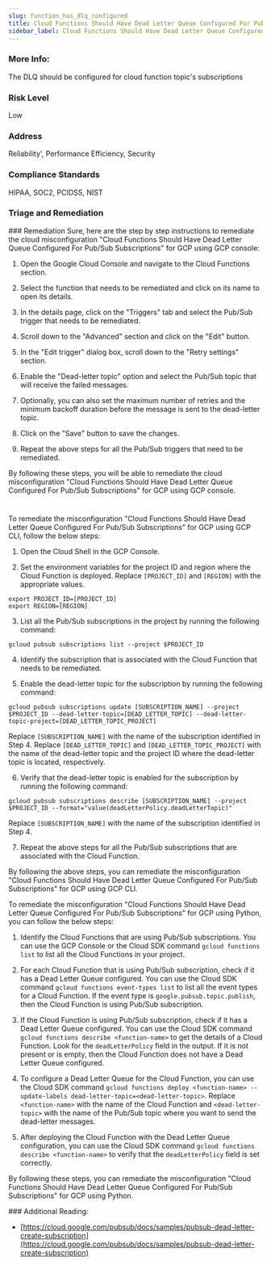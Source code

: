 ```yaml
---
slug: function_has_dlq_configured
title: Cloud Functions Should Have Dead Letter Queue Configured For Pub/Sub Subscriptions
sidebar_label: Cloud Functions Should Have Dead Letter Queue Configured For Pub/Sub Subscriptions
---
```


### More Info:

The DLQ should be configured for cloud function topic's subscriptions

### Risk Level

Low

### Address

Reliability', Performance Efficiency, Security

### Compliance Standards

HIPAA, SOC2, PCIDSS, NIST


### Triage and Remediation
<Tabs>
<Tab title='Remediation'>
### Remediation

<AccordionGroup>
<Accordion title='Using Console' defaultOpen='true'>
Sure, here are the step by step instructions to remediate the cloud misconfiguration "Cloud Functions Should Have Dead Letter Queue Configured For Pub/Sub Subscriptions" for GCP using GCP console:

1. Open the Google Cloud Console and navigate to the Cloud Functions section.

2. Select the function that needs to be remediated and click on its name to open its details.

3. In the details page, click on the "Triggers" tab and select the Pub/Sub trigger that needs to be remediated.

4. Scroll down to the "Advanced" section and click on the "Edit" button.

5. In the "Edit trigger" dialog box, scroll down to the "Retry settings" section.

6. Enable the "Dead-letter topic" option and select the Pub/Sub topic that will receive the failed messages.

7. Optionally, you can also set the maximum number of retries and the minimum backoff duration before the message is sent to the dead-letter topic.

8. Click on the "Save" button to save the changes.

9. Repeat the above steps for all the Pub/Sub triggers that need to be remediated.

By following these steps, you will be able to remediate the cloud misconfiguration "Cloud Functions Should Have Dead Letter Queue Configured For Pub/Sub Subscriptions" for GCP using GCP console.

#
</Accordion>

<Accordion title='Using CLI'>
To remediate the misconfiguration "Cloud Functions Should Have Dead Letter Queue Configured For Pub/Sub Subscriptions" for GCP using GCP CLI, follow the below steps:

1. Open the Cloud Shell in the GCP Console.

2. Set the environment variables for the project ID and region where the Cloud Function is deployed. Replace `[PROJECT_ID]` and `[REGION]` with the appropriate values.

```
export PROJECT_ID=[PROJECT_ID]
export REGION=[REGION]
```

3. List all the Pub/Sub subscriptions in the project by running the following command:

```
gcloud pubsub subscriptions list --project $PROJECT_ID
```

4. Identify the subscription that is associated with the Cloud Function that needs to be remediated.

5. Enable the dead-letter topic for the subscription by running the following command:

```
gcloud pubsub subscriptions update [SUBSCRIPTION_NAME] --project $PROJECT_ID --dead-letter-topic=[DEAD_LETTER_TOPIC] --dead-letter-topic-project=[DEAD_LETTER_TOPIC_PROJECT]
```

Replace `[SUBSCRIPTION_NAME]` with the name of the subscription identified in Step 4. Replace `[DEAD_LETTER_TOPIC]` and `[DEAD_LETTER_TOPIC_PROJECT]` with the name of the dead-letter topic and the project ID where the dead-letter topic is located, respectively.

6. Verify that the dead-letter topic is enabled for the subscription by running the following command:

```
gcloud pubsub subscriptions describe [SUBSCRIPTION_NAME] --project $PROJECT_ID --format="value(deadLetterPolicy.deadLetterTopic)"
```

Replace `[SUBSCRIPTION_NAME]` with the name of the subscription identified in Step 4.

7. Repeat the above steps for all the Pub/Sub subscriptions that are associated with the Cloud Function.

By following the above steps, you can remediate the misconfiguration "Cloud Functions Should Have Dead Letter Queue Configured For Pub/Sub Subscriptions" for GCP using GCP CLI.
</Accordion>

<Accordion title='Using Python'>
To remediate the misconfiguration "Cloud Functions Should Have Dead Letter Queue Configured For Pub/Sub Subscriptions" for GCP using Python, you can follow the below steps:

1. Identify the Cloud Functions that are using Pub/Sub subscriptions. You can use the GCP Console or the Cloud SDK command `gcloud functions list` to list all the Cloud Functions in your project.

2. For each Cloud Function that is using Pub/Sub subscription, check if it has a Dead Letter Queue configured. You can use the Cloud SDK command `gcloud functions event-types list` to list all the event types for a Cloud Function. If the event type is `google.pubsub.topic.publish`, then the Cloud Function is using Pub/Sub subscription.

3. If the Cloud Function is using Pub/Sub subscription, check if it has a Dead Letter Queue configured. You can use the Cloud SDK command `gcloud functions describe <function-name>` to get the details of a Cloud Function. Look for the `deadLetterPolicy` field in the output. If it is not present or is empty, then the Cloud Function does not have a Dead Letter Queue configured.

4. To configure a Dead Letter Queue for the Cloud Function, you can use the Cloud SDK command `gcloud functions deploy <function-name> --update-labels dead-letter-topic=<dead-letter-topic>`. Replace `<function-name>` with the name of the Cloud Function and `<dead-letter-topic>` with the name of the Pub/Sub topic where you want to send the dead-letter messages.

5. After deploying the Cloud Function with the Dead Letter Queue configuration, you can use the Cloud SDK command `gcloud functions describe <function-name>` to verify that the `deadLetterPolicy` field is set correctly.

By following these steps, you can remediate the misconfiguration "Cloud Functions Should Have Dead Letter Queue Configured For Pub/Sub Subscriptions" for GCP using Python.
</Accordion>

</AccordionGroup>
</Tab>
</Tabs>
### Additional Reading:

- [https://cloud.google.com/pubsub/docs/samples/pubsub-dead-letter-create-subscription](https://cloud.google.com/pubsub/docs/samples/pubsub-dead-letter-create-subscription) 

